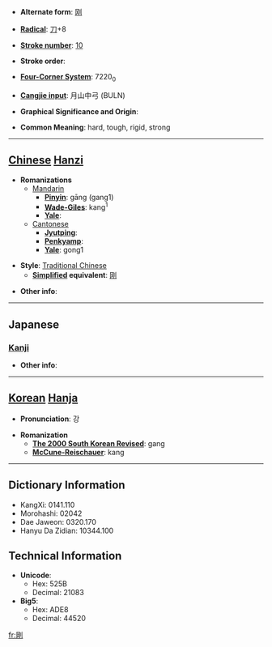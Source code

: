 * '''Alternate form''': [[刚]]

* '''[[Wiktionary:Chinese radical index| Radical]]''': [[Wiktionary:Chinese radical index 刀|刀]]+8

* '''[[Wiktionary:Chinese total strokes index|Stroke number]]''': [[Wiktionary:Chinese total strokes index 10|10]]

* '''Stroke order''': 

* '''[[Wiktionary:Chinese four corner index|Four-Corner System]]''': 7220<sub>0</sub>

* '''[[Wiktionary:Chinese Cangjie index|Cangjie input]]''': 月山中弓 (BULN)

* '''Graphical Significance and Origin''': 

* '''Common Meaning''': hard, tough, rigid, strong

----

== [[Chinese]] [[Hanzi]] ==

* '''Romanizations'''
** [[Mandarin]]
*** '''[[Pinyin]]''': gāng (gang1)
*** '''[[Wade-Giles]]''': kang<sup>1</sup>
*** '''[[Yale]]''': 
**[[Cantonese]]
***'''[[Jyutping]]''':
***'''[[Penkyamp]]''': 
***'''[[Yale]]''': gong1

* '''Style''': [[Traditional Chinese]] 
** '''[[Simplified Chinese|Simplified]] equivalent''': [[刚]]

* '''Other info''': 

----

==Japanese==
===[[Kanji]]===
{{kanji|on readings=[[ごう]] (gō)
|kun readings=[[つよい]] (tsuyoi), [[こわい]] (kowai)
}}

* '''Other info''':  

----

== [[Korean]] [[Hanja]] ==

* '''Pronunciation''': 강

* '''Romanization'''
** '''[[The 2000 South Korean Revised Romanization|The 2000 South Korean Revised]]''': gang
** '''[[McCune-Reischauer]]''': kang

----

== Dictionary Information ==

* KangXi: 0141.110
* Morohashi: 02042
* Dae Jaweon: 0320.170
* Hanyu Da Zidian: 10344.100

== Technical Information ==

* '''Unicode''':
** Hex: 525B
** Decimal: 21083
* '''Big5''':
** Hex: ADE8
** Decimal: 44520

[[fr:剛]]